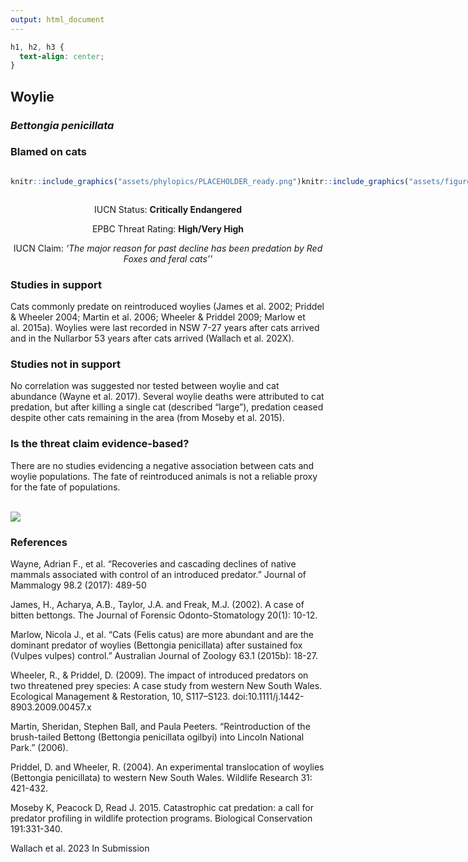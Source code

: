 ```yaml
---
output: html_document
---
```

```css
h1, h2, h3 {
  text-align: center;
}
```

## **Woylie**
### *Bettongia penicillata*
### Blamed on cats

:::: {style="display: flex;"}

::: {}
  ```r
  knitr::include_graphics("assets/phylopics/PLACEHOLDER_ready.png")
  ```
:::

::: {}

:::

::: {}
  ```r
  knitr::include_graphics("assets/figures/Map_Cat_Bettongia penicillata.png")
  ```
:::

::::
<center>
IUCN Status: **Critically Endangered**

EPBC Threat Rating: **High/Very High**

IUCN Claim: *'The major reason for past decline has been predation by Red Foxes and feral cats''*

</center>

### Studies in support

Cats commonly predate on reintroduced woylies (James et al. 2002; Priddel & Wheeler 2004; Martin et al. 2006; Wheeler & Priddel 2009; Marlow et al. 2015a). Woylies were last recorded in NSW 7-27 years after cats arrived and in the Nullarbor 53 years after cats arrived (Wallach et al. 202X).

### Studies not in support

No correlation was suggested nor tested between woylie and cat abundance (Wayne et al. 2017). Several woylie deaths were attributed to cat predation, but after killing a single cat (described “large”), predation ceased despite other cats remaining in the area (from Moseby et al. 2015).

### Is the threat claim evidence-based?

There are no studies evidencing a negative association between cats and woylie populations. The fate of reintroduced animals is not a reliable proxy for the fate of populations.
<br>
<br>

![](assets/figures/Main_Evidence_Cat_Bettongia penicillata.png)

### References

Wayne, Adrian F., et al. "Recoveries and cascading declines of native mammals associated with control of an introduced predator." Journal of Mammalogy 98.2 (2017): 489-50

James, H., Acharya, A.B., Taylor, J.A. and Freak, M.J. (2002). A case of bitten bettongs. The Journal of Forensic Odonto-Stomatology 20(1): 10-12.

Marlow, Nicola J., et al. "Cats (Felis catus) are more abundant and are the dominant predator of woylies (Bettongia penicillata) after sustained fox (Vulpes vulpes) control." Australian Journal of Zoology 63.1 (2015b): 18-27.

Wheeler, R., & Priddel, D. (2009). The impact of introduced predators on two threatened prey species: A case study from western New South Wales. Ecological Management & Restoration, 10, S117–S123. doi:10.1111/j.1442-8903.2009.00457.x 

Martin, Sheridan, Stephen Ball, and Paula Peeters. "Reintroduction of the brush-tailed Bettong (Bettongia penicillata ogilbyi) into Lincoln National Park." (2006).

Priddel, D. and Wheeler, R. (2004). An experimental translocation of woylies (Bettongia penicillata) to western New South Wales. Wildlife Research 31: 421-432.

Moseby K, Peacock D, Read J. 2015. Catastrophic cat predation: a call for predator profiling in wildlife protection programs. Biological Conservation 191:331-340.

Wallach et al. 2023 In Submission

